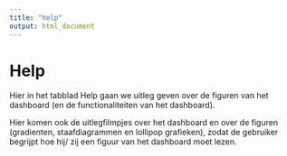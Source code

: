 ```yaml
---
title: "help"
output: html_document
---
```

# Help

Hier in het tabblad Help gaan we uitleg geven over de figuren van het dashboard (en de functionaliteiten van het dashboard). 

Hier komen ook de uitlegfilmpjes over het dashboard en over de figuren (gradienten, staafdiagrammen en lollipop grafieken), zodat de gebruiker begrijpt hoe hij/ zij een figuur van het dashboard moet lezen. 

